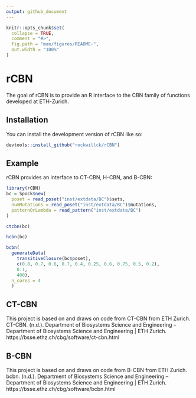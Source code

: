 ```yaml
---
output: github_document
---
```


<!-- README.md is generated from README.Rmd. Please edit that file -->

```r
knitr::opts_chunk$set(
  collapse = TRUE,
  comment = "#>",
  fig.path = "man/figures/README-",
  out.width = "100%"
)
```

# rCBN

<!-- badges: start -->
<!-- badges: end -->

The goal of rCBN is to provide an R interface to the CBN family of functions developed at ETH-Zurich.

## Installation

You can install the development version of rCBN like so:

``` r
devtools::install_github("rockwillck/rCBN")
```

## Example

rCBN provides an interface to CT-CBN, H-CBN, and B-CBN:

```r
library(rCBN)
bc = Spock$new(
  poset = read_poset("inst/extdata/BC")$sets,
  numMutations = read_poset("inst/extdata/BC")$mutations,
  patternOrLambda = read_pattern("inst/extdata/BC")
)
```

```r
ctcbn(bc)
```

```r
hcbn(bc)
```

```r
bcbn(
  generateData(
    transitiveClosure(bc$poset),
    c(0.8, 0.7, 0.6, 0.7, 0.4, 0.25, 0.6, 0.75, 0.5, 0.2),
    0.1,
    400),
  n_cores = 4
  )
```

## CT-CBN
This project is based on and draws on code from CT-CBN from ETH Zurich.
CT-CBN. (n.d.). Department of Biosystems Science and Engineering – Department of Biosystems Science and Engineering | ETH Zurich. https://bsse.ethz.ch/cbg/software/ct-cbn.html

## B-CBN
This project is based on and draws on code from B-CBN from ETH Zurich.
bcbn. (n.d.). Department of Biosystems Science and Engineering – Department of Biosystems Science and Engineering | ETH Zurich. https://bsse.ethz.ch/cbg/software/bcbn.html